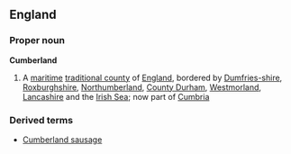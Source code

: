 ==England==
===Proper noun===
'''Cumberland'''
{{wikipedia}}
# A [[maritime]] [[traditional county]] of [[England]], bordered by [[Dumfries-shire]], [[Roxburghshire]], [[Northumberland]], [[County Durham]], [[Westmorland]], [[Lancashire]] and the [[Irish Sea]]; now part of [[Cumbria]]
===Derived terms===
*[[Cumberland sausage]]